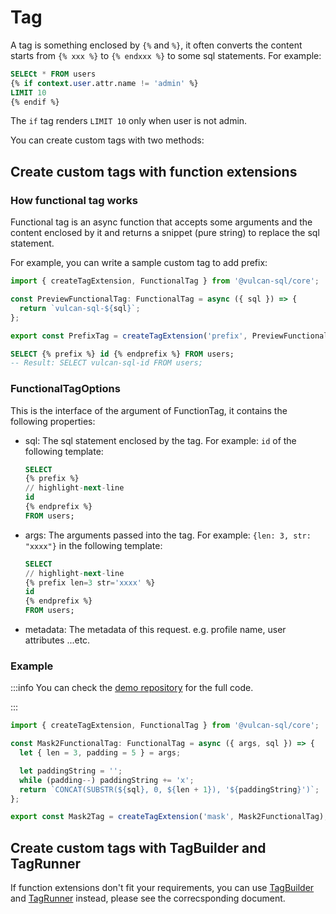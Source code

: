 # Tag

A tag is something enclosed by `{%` and `%}`, it often converts the content starts from `{% xxx %}` to `{% endxxx %}` to some sql statements. For example:

```sql
SELECt * FROM users
{% if context.user.attr.name != 'admin' %}
LIMIT 10
{% endif %}
```

The `if` tag renders `LIMIT 10` only when user is not admin.

You can create custom tags with two methods:

## Create custom tags with function extensions

### How functional tag works

Functional tag is an async function that accepts some arguments and the content enclosed by it and returns a snippet (pure string) to replace the sql statement.

For example, you can write a sample custom tag to add prefix:

```ts
import { createTagExtension, FunctionalTag } from '@vulcan-sql/core';

const PreviewFunctionalTag: FunctionalTag = async ({ sql }) => {
  return `vulcan-sql-${sql}`;
};

export const PrefixTag = createTagExtension('prefix', PreviewFunctionalTag);
```

```sql
SELECT {% prefix %} id {% endprefix %} FROM users;
-- Result: SELECT vulcan-sql-id FROM users;
```

### FunctionalTagOptions

This is the interface of the argument of FunctionTag, it contains the following properties:

- sql: The sql statement enclosed by the tag. For example: `id` of the following template:

  ```sql
  SELECT
  {% prefix %}
  // highlight-next-line
  id
  {% endprefix %}
  FROM users;
  ```

- args: The arguments passed into the tag. For example: `{len: 3, str: "xxxx"}` in the following template:
  ```sql
  SELECT
  // highlight-next-line
  {% prefix len=3 str='xxxx' %}
  id
  {% endprefix %}
  FROM users;
  ```
- metadata: The metadata of this request. e.g. profile name, user attributes ...etc.

### Example

:::info
You can check the [demo repository](https://github.com/Canner/vulcan-sql-extension-demo/blob/main/extensions/functional-tag/src/mask2.ts) for the full code.

:::

```ts showLineNumbers
import { createTagExtension, FunctionalTag } from '@vulcan-sql/core';

const Mask2FunctionalTag: FunctionalTag = async ({ args, sql }) => {
  let { len = 3, padding = 5 } = args;

  let paddingString = '';
  while (padding--) paddingString += 'x';
  return `CONCAT(SUBSTR(${sql}, 0, ${len + 1}), '${paddingString}')`;
};

export const Mask2Tag = createTagExtension('mask', Mask2FunctionalTag);
```

## Create custom tags with TagBuilder and TagRunner

If function extensions don't fit your requirements, you can use [TagBuilder](./tag/tag-builder) and [TagRunner](./tag/tag-runner) instead, please see the correcsponding document.
